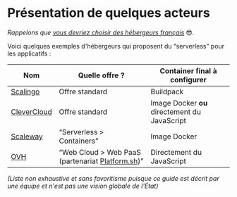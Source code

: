 # Présentation de quelques acteurs

_Rappelons que [vous devriez choisir des hébergeurs français](#souveraineté-du-projet)_ 😎*.*

Voici quelques exemples d'hébergeurs qui proposent du “serverless” pour les applicatifs :

| **Nom**                                      | **Quelle offre ?**                                                        | **Container final à configurer**              |
| -------------------------------------------- | ------------------------------------------------------------------------- | --------------------------------------------- |
| [Scalingo](https://scalingo.com/)            | Offre standard                                                            | Buildpack                                     |
| [CleverCloud](https://www.clever-cloud.com/) | Offre standard                                                            | Image Docker **ou** directement du JavaScript |
| [Scaleway](https://www.scaleway.com/)        | “Serverless \> Containers”                                                | Image Docker                                  |
| [OVH](https://www.ovhcloud.com/)             | “Web Cloud \> Web PaaS (partenariat [Platform.sh](https://platform.sh/))” | Directement du JavaScript                     |

_(Liste non exhaustive et sans favoritisme puisque ce guide est décrit par une équipe et n'est pas une vision globale de l'État)_

